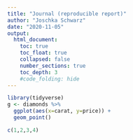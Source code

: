 ```yaml
---
title: "Journal (reproducible report)"
author: "Joschka Schwarz"
date: "2020-11-05"
output:
  html_document:
    toc: true
    toc_float: true
    collapsed: false
    number_sections: true
    toc_depth: 3
    #code_folding: hide
---
```




<!-- <details><summary>Click here</summary> -->
<!-- Some text -->

```r
library(tidyverse)
g <- diamonds %>% 
  ggplot(aes(x=carat, y=price)) + 
  geom_point()

c(1,2,3,4)
```
<!-- </details> -->